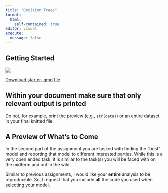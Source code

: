 ```yaml
---
title: "Decision Trees"
format: 
  html:
    self-contained: true
editor: visual
execute:
  message: false
---
```


## Getting Started

::: {.column-margin}
![](example-tree.png){fig-alt="A decision tree with three internal nodes and five leaves, with two splits. Two leaves belong to one node and three leaves belong to the other node."}
:::

[Download starter .qmd file](04-Trees-template.qmd)

::: callout-caution
# Within your document make sure that only relevant output is printed

Do not, for example, print the preview (e.g., `str(data)`) or an entire dataset in your final knitted file.
:::

## A Preview of What's to Come

In the second part of the assignment you are tasked with finding the "best" model and reporting that model to different interested parties. While this is a very open ended task, it is similar to the task(s) you will be faced with on the midterm and out in the wild. 

::: callout-caution
Similar to previous assignments, I would like your **entire** analysis to be reproducible. So, I request that you include **all** the code you used when selecting your model. 
:::
